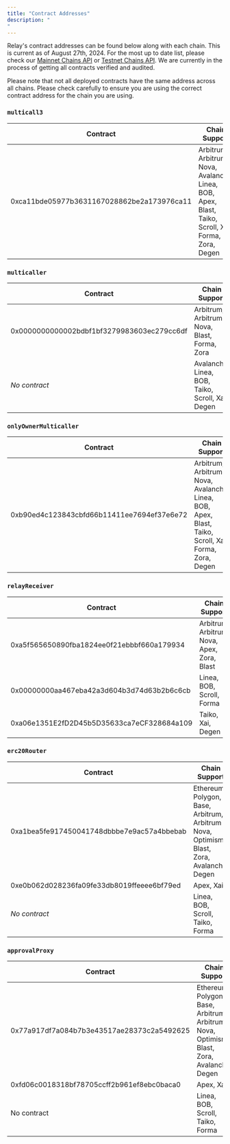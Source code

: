 ```yaml
---
title: "Contract Addresses"
description: "
"
---
```


Relay's contract addresses can be found below along with each chain. This is current as of August 
27th, 2024. For the most up to date list, please check our [Mainnet Chains API](https://api.relay.link/chains) or [Testnet Chains API](https://api.testnet.relay.link/chains).
We are currently in the process of getting all contracts verified and audited.

<Info>Please note that not all deployed contracts have the same address across all chains.
Please check carefully to ensure you are using the correct contract address for the chain you are using.</Info>

### `multicall3`
| Contract                                      | Chain Support                            |
|-----------------------------------------------|------------------------------------------|
| 0xca11bde05977b3631167028862be2a173976ca11    | Arbitrum, Arbitrum Nova, Avalanche, Linea, BOB, Apex, Blast, Taiko, Scroll, Xai, Forma, Zora, Degen |

### `multicaller`
| Contract                                      | Chain Support                            |
|-----------------------------------------------|------------------------------------------|
| 0x0000000000002bdbf1bf3279983603ec279cc6df    | Arbitrum, Arbitrum Nova, Blast, Forma, Zora |
| *No contract*                                 | Avalanche, Linea, BOB, Taiko, Scroll, Xai, Degen |

### `onlyOwnerMulticaller`
| Contract                                      | Chain Support                            |
|-----------------------------------------------|------------------------------------------|
| 0xb90ed4c123843cbfd66b11411ee7694ef37e6e72    | Arbitrum, Arbitrum Nova, Avalanche, Linea, BOB, Apex, Blast, Taiko, Scroll, Xai, Forma, Zora, Degen |

### `relayReceiver`
| Contract                                      | Chain Support                            |
|-----------------------------------------------|------------------------------------------|
| 0xa5f565650890fba1824ee0f21ebbbf660a179934    | Arbitrum, Arbitrum Nova, Apex, Zora, Blast |
| 0x00000000aa467eba42a3d604b3d74d63b2b6c6cb    | Linea, BOB, Scroll, Forma |
| 0xa06e1351E2fD2D45b5D35633ca7eCF328684a109    | Taiko, Xai, Degen |

### `erc20Router`
|   Contract                                      |   Chain Support                                                                   |
|-------------------------------------------------|-----------------------------------------------------------------------------------|
| 0xa1bea5fe917450041748dbbbe7e9ac57a4bbebab      | Ethereum, Polygon, Base, Arbitrum, Arbitrum Nova, Optimism, Blast, Zora, Avalanche, Degen |
| 0xe0b062d028236fa09fe33db8019ffeeee6bf79ed      | Apex, Xai                                                                         |
| *No contract*                                   | Linea, BOB, Scroll, Taiko, Forma                                                    |

### `approvalProxy`
| Contract                                        | Chain Support                                                             |
|-------------------------------------------------|-------------------------------------------------------------------------------|
| 0x77a917df7a084b7b3e43517ae28373c2a5492625      | Ethereum, Polygon, Base, Arbitrum, Arbitrum Nova, Optimism, Blast, Zora, Avalanche, Degen |
| 0xfd06c0018318bf78705ccff2b961ef8ebc0baca0      | Apex, Xai                                                                     |
| No contract                                     | Linea, BOB, Scroll, Taiko, Forma                                               |
